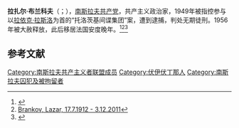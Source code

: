 '''拉扎尔·布兰科夫'''（{{lang-sr|Lazar Brankov}}；{{bd|1912年|7月17日|2011年|12月3日|catidx=L}}），[[南斯拉夫共产党|南斯拉夫共产党]]，共产主义政治家，1949年被指控参与以[[拉依克·拉斯洛|拉依克·拉斯洛]]为首的“托洛茨基间谍集团”案，遭到逮捕，判处无期徒刑。1956年被大赦释放，此后移居法国安度晚年。<ref>{{Cite web |url=http://www.audioifotoarhiv.com/gosti%20sajta/LazarBrankov.html |title=Lazar Brankov - Audio i Foto arhiv SIMIĆ |access-date=2021-01-31 |archive-date=2021-02-04 |archive-url=https://web.archive.org/web/20210204194059/http://www.audioifotoarhiv.com/gosti%20sajta/LazarBrankov.html |dead-url=no }}</ref><ref>[https://www.alamy.com/brankov-lazar-1771912-3122011-yugoslavian-politician-cpy-half-length-with-zhifko-boarov-during-his-testimony-at-the-trial-against-him-and-laszlo-rajk-for-alleged-titoism-and-espionage-budapest-16-2491949-image282893110.html Brankov, Lazar, 17.7.1912 - 3.12.2011]</ref><ref>{{Cite web |url=https://core.ac.uk/download/pdf/51318533.pdf |title=Tito's stoutest spy”: Lazar Brankov in Hungary |access-date=2021-01-31 |archive-date=2021-02-05 |archive-url=https://web.archive.org/web/20210205053455/https://core.ac.uk/download/pdf/51318533.pdf |dead-url=no }}</ref>

== 参考文献 ==
{{Reflist}}

[[Category:南斯拉夫共产主义者联盟成员|Category:南斯拉夫共产主义者联盟成员]]
[[Category:伏伊伏丁那人|Category:伏伊伏丁那人]]
[[Category:南斯拉夫囚犯及被拘留者|Category:南斯拉夫囚犯及被拘留者]]